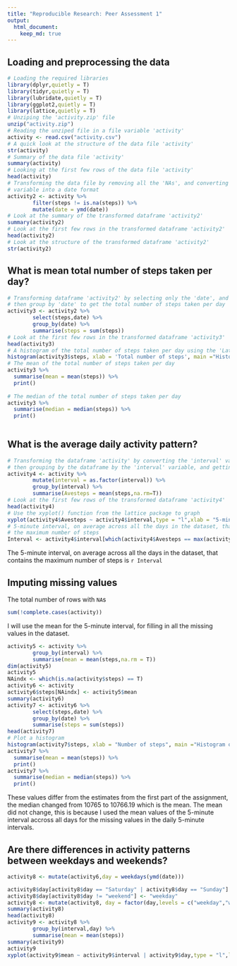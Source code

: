 ```yaml
---
title: "Reproducible Research: Peer Assessment 1"
output: 
  html_document:
    keep_md: true
---
```



## Loading and preprocessing the data

```r
# Loading the required libraries
library(dplyr,quietly = T) 
library(tidyr,quietly = T)
library(lubridate,quietly = T)
library(ggplot2,quietly = T)
library(lattice,quietly = T)
# Unziping the 'activity.zip' file
unzip("activity.zip")
# Reading the unziped file in a file variable 'activity'
activity <- read.csv("activity.csv")
# A quick look at the structure of the data file 'activity'
str(activity)
# Summary of the data file 'activity'
summary(activity)
# Looking at the first few rows of the data file 'activity'
head(activity)
# Transforming the data file by removing all the 'NAs', and converting the 'date' 
# variable into a date format
activity2 <- activity %>%
        filter(steps != is.na(steps)) %>%
        mutate(date = ymd(date))
# Look at the summary of the transformed dataframe 'activity2'
summary(activity2)
# Look at the first few rows in the transformed dataframe 'activity2'
head(activity2)
# Look at the structure of the transformed dataframe 'activity2'
str(activity2)
```


## What is mean total number of steps taken per day?

```r
# Transforming dataframe 'activity2' by selecting only the 'date', and 'steps' variables
# then group by 'date' to get the total number of steps taken per day
activity3 <- activity2 %>%
        select(steps,date) %>%
        group_by(date) %>%  
        summarise(steps = sum(steps))
# Look at the first few rows in the transformed dataframe 'activity3'
head(activity3)
# A histogram of the total number of steps taken per day using the 'Lattice' package
histogram(activity3$steps, xlab = 'Total number of steps', main ="Histogram of total number of steps taken each day", col = 'grey')
# The mean of the total number of steps taken per day
activity3 %>%
  summarise(mean = mean(steps)) %>%
  print()
        
# The median of the total number of steps taken per day        
activity3 %>%
  summarise(median = median(steps)) %>%
  print()
        
```


## What is the average daily activity pattern?

```r
# Transforming the dataframe 'activity' by converting the 'interval' variable to a factor
# then grouping by the dataframe by the 'interval' variable, and getting taking the mean
activity4 <- activity %>%
        mutate(interval = as.factor(interval)) %>%
        group_by(interval) %>%
        summarise(Avesteps = mean(steps,na.rm=T))
# Look at the first few rows of the transformed dataframe 'activity4'
head(activity4)
# Use the xyplot() function from the lattice package to graph
xyplot(activity4$Avesteps ~ activity4$interval,type = "l",xlab = "5-minute interval",ylab = "average number of steps taken",main="Average daily activity pattern",scales=list(x=list(tick.number = 6, at = seq(1, 288, 48), labels = levels(activity4$interval)[seq(1,288,48)])))
# 5-minute interval, on average across all the days in the dataset, that contains
# the maximum number of steps
Interval <- activity4$interval[which(activity4$Avesteps == max(activity4$Avesteps))]
```
The 5-minute interval, on average across all the days in the dataset, that contains the 
maximum number of steps is `r Interval`

## Imputing missing values

The total number of rows with ```NA```s 
```r
sum(!complete.cases(activity))
```

I will use the mean for the 5-minute interval, for filling in all the missing values in the dataset.

```r
activity5 <- activity %>%
        group_by(interval) %>%
        summarise(mean = mean(steps,na.rm = T))
dim(activity5)
activity5
NAindx <- which(is.na(activity$steps) == T)
activity6 <- activity         
activity6$steps[NAindx] <- activity5$mean
summary(activity6)
activity7 <- activity6 %>%
        select(steps,date) %>%
        group_by(date) %>%
        summarise(steps = sum(steps))
head(activity7)
# Plot a histogram
histogram(activity7$steps, xlab = "Number of steps", main ="Histogram of total number of steps taken each day", col = 'gray')
activity7 %>%
  summarise(mean = mean(steps)) %>%
  print()
activity7 %>%
  summarise(median = median(steps)) %>%
  print()
```

These values differ from the estimates from the first part of the assignment, the median changed from 10765 to 10766.19 which is the mean. The mean did not change, this is because I used the mean values of the 5-minute interval accross all days for the missing values in the daily 5-minute intervals.

## Are there differences in activity patterns between weekdays and weekends?
```r
activity8 <- mutate(activity6,day = weekdays(ymd(date)))

activity8$day[activity8$day == "Saturday" | activity8$day == "Sunday"] <- "weekend"
activity8$day[activity8$day != "weekend"] <- "weekday"
activity8 <- mutate(activity8, day = factor(day,levels = c("weekday","weekend")))
summary(activity8)
head(activity8)
activity9 <- activity8 %>%
        group_by(interval,day) %>%
        summarise(mean = mean(steps))
summary(activity9)
activity9
xyplot(activity9$mean ~ activity9$interval | activity9$day,type = "l",layout = c(1,2),xlab = "interval",ylab = 'steps')

```